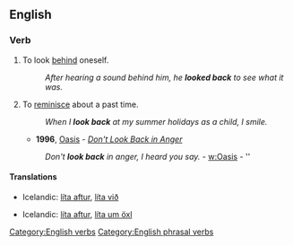 ==English==

===Verb===
{{en-verb|inf=to [[look]] [[back]]|looks back|looking back|looked back}}

# To look [[behind]] oneself.
#:''After hearing a sound behind him, he '''looked back''' to see what it was.''
# {{idiom}} To [[reminisce]] about a past time.
#:''When I '''look back''' at my summer holidays as a child, I smile.''
#*'''1996''', [[w:Oasis (band)|Oasis]] - ''[[w:Don't Look Back in Anger|Don't Look Back in Anger]]''
#:''Don't '''look back''' in anger, I heard you say.'' - [[w:Oasis]] - ''

====Translations====
{{trans-top|to look behind oneself}}
*Icelandic: [[líta aftur]], [[líta við]]
{{trans-mid}}
{{trans-bottom}}
{{trans-top|to reminisce about the past}}
*Icelandic: [[líta aftur]], [[líta um öxl]]
{{trans-mid}}
{{trans-bottom}}

[[Category:English verbs]]
[[Category:English phrasal verbs]]